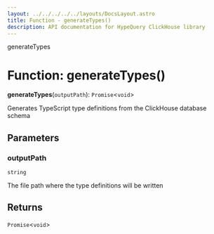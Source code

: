 ```yaml
---
layout: ../../../../../layouts/DocsLayout.astro
title: Function - generateTypes()
description: API documentation for HypeQuery ClickHouse library
---
```


generateTypes

# Function: generateTypes()

**generateTypes**(`outputPath`): `Promise`\<`void`\>

Generates TypeScript type definitions from the ClickHouse database schema

## Parameters

### outputPath

`string`

The file path where the type definitions will be written

## Returns

`Promise`\<`void`\>
